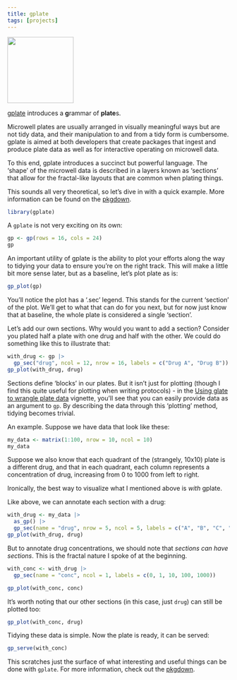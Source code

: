 ```yaml
---
title: gplate
tags: [projects]
---
```


```{=html}
<img src="gp.png" height="150" class="floatleft"/>
```

[gplate](https://github.com/KaiAragaki/gplate) introduces a **g**rammar of **plate**s.

Microwell plates are usually arranged in visually meaningful ways but are not tidy data, and their manipulation to and from a tidy form is cumbersome. gplate is aimed at both developers that create packages that ingest and produce plate data as well as for interactive operating on microwell data. 

To this end, gplate introduces a succinct but powerful language. The 'shape' of the microwell data is described in a layers known as 'sections' that allow for the fractal-like layouts that are common when plating things. 

This sounds all very theoretical, so let's dive in with a quick example. More information can be found on the [pkgdown](https://kaiaragaki.github.io/gplate/).

```r
library(gplate)
```

A `gplate` is not very exciting on its own:

```r
gp <- gp(rows = 16, cols = 24)
gp
```

An important utility of gplate is the ability to plot your efforts along the way to tidying your data to ensure you're on the right track. This will make a little bit more sense later, but as a baseline, let's plot plate as is:

```r
gp_plot(gp)
```

You'll notice the plot has a '.sec' legend. This stands for the current 'section' of the plot. We'll get to what that can do for you next, but for now just know that at baseline, the whole plate is considered a single 'section'.

Let's add our own sections. Why would you want to add a section? Consider you plated half a plate with one drug and half with the other. We could do something like this to illustrate that:

```r
with_drug <- gp |>
  gp_sec("drug", ncol = 12, nrow = 16, labels = c("Drug A", "Drug B"))
gp_plot(with_drug, drug)
```

Sections define 'blocks' in our plates. But it isn't just for plotting (though I find this quite useful for plotting when writing protocols) - in the [Using glate to wrangle plate data](https://kaiaragaki.github.io/gplate/articles/gp_for_data.html) vignette, you'll see that you can easily provide data as an argument to `gp`. By describing the data through this 'plotting' method, tidying becomes trivial. 

An example. Suppose we have data that look like these:

```r
my_data <- matrix(1:100, nrow = 10, ncol = 10)
my_data
```

Suppose we also know that each quadrant of the (strangely, 10x10) plate is a different drug, and that in each quadrant, each column represents a concentration of drug, increasing from 0 to 1000 from left to right.

Ironically, the best way to visualize what I mentioned above is *with* gplate.

Like above, we can annotate each section with a drug:

```r
with_drug <- my_data |>
  as_gp() |>
  gp_sec(name = "drug", nrow = 5, ncol = 5, labels = c("A", "B", "C", "D"))
gp_plot(with_drug, drug)
```

But to annotate drug concentrations, we should note that *sections can have sections*. This is the fractal nature I spoke of at the beginning.

```r
with_conc <- with_drug |>
  gp_sec(name = "conc", ncol = 1, labels = c(0, 1, 10, 100, 1000))

gp_plot(with_conc, conc)
```

It's worth noting that our other sections (in this case, just `drug`) can still be plotted too:

```r
gp_plot(with_conc, drug)
```

Tidying these data is simple. Now the plate is ready, it can be served:

```r
gp_serve(with_conc)
```

This scratches just the surface of what interesting and useful things can be done with `gplate`. For more information, check out the [pkgdown](https://kaiaragaki.github.io/gplate/).
